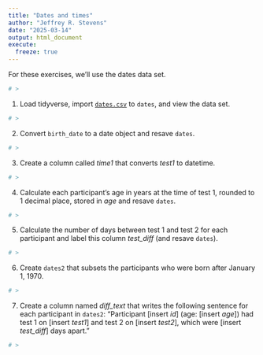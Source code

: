 ```yaml
---
title: "Dates and times"
author: "Jeffrey R. Stevens"
date: "2025-03-14"
output: html_document
execute:
  freeze: true
---
```


For these exercises, we'll use the dates data set. 

```r
# >
```


1. Load tidyverse, import [`dates.csv`](https://jeffreyrstevens.github.io/dpavir2025/data/dates.csv) to `dates`, and view the data set.

```r
# >
```


2. Convert `birth_date` to a date object and resave `dates`.

```r
# >
```


3. Create a column called _time1_ that converts _test1_ to datetime.

```r
# >
```


4. Calculate each participant's age in years at the time of test 1, rounded to 1 decimal place, stored in _age_ and resave `dates`.

```r
# >
```


5. Calculate the number of days between test 1 and test 2 for each participant and label this column _test_diff_ (and resave `dates`).

```r
# >
```


6. Create `dates2` that subsets the participants who were born after January 1, 1970.

```r
# >
```


7. Create a column named _diff_text_ that writes the following sentence for each participant in `dates2`: "Participant [insert _id_] (age: [insert _age_]) had test 1 on [insert _test1_] and test 2 on [insert _test2_], which were [insert _test_diff_] days apart."

```r
# >
```

